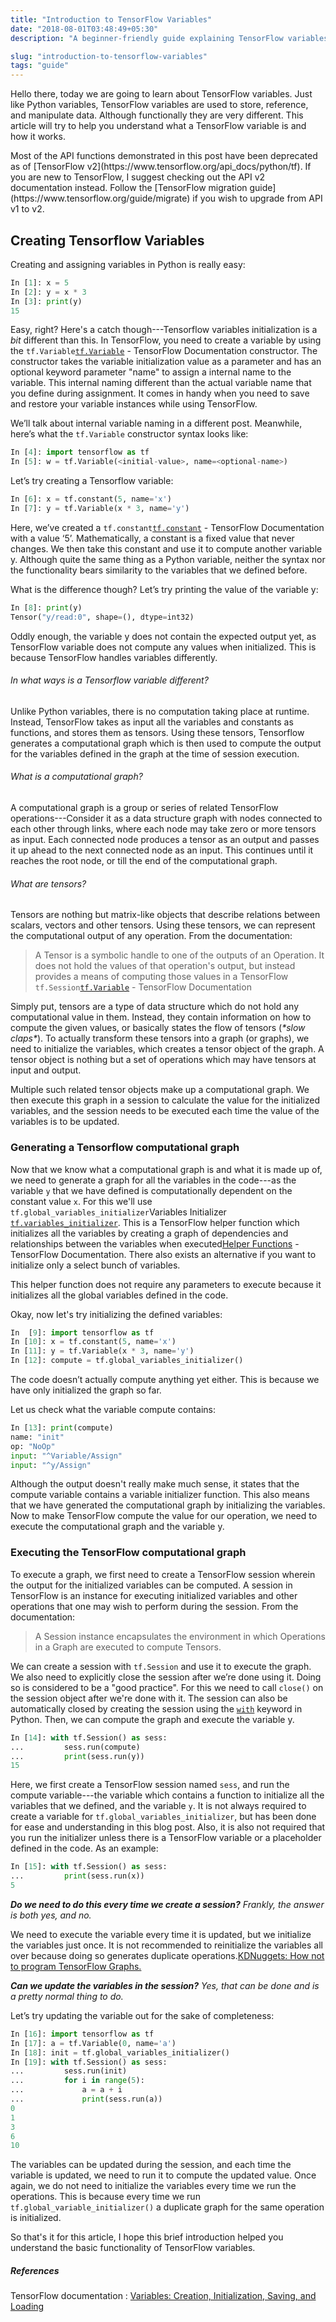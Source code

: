 ```yaml
---
title: "Introduction to TensorFlow Variables"
date: "2018-08-01T03:48:49+05:30"
description: "A beginner-friendly guide explaining TensorFlow variables: what they are, how they differ from Python variables, and the essentials of creating, initializing, and executing them within computational graphs."

slug: "introduction-to-tensorflow-variables"
tags: "guide"
---
```


Hello there, today we are going to learn about TensorFlow variables. Just like Python variables, TensorFlow variables are used to store, reference, and manipulate data. Although functionally they are very different. This article will try to help you understand what a TensorFlow variable is and how it works.

<Message type="warning">
  Most of the API functions demonstrated in this post have been deprecated as of
  [TensorFlow v2](https://www.tensorflow.org/api_docs/python/tf). If you are new
  to TensorFlow, I suggest checking out the API v2 documentation instead. Follow
  the [TensorFlow migration guide](https://www.tensorflow.org/guide/migrate) if
  you wish to upgrade from API v1 to v2.
</Message>

## Creating Tensorflow Variables

Creating and assigning variables in Python is really easy:

```py
In [1]: x = 5
In [2]: y = x * 3
In [3]: print(y)
15
```

Easy, right? Here's a catch though---Tensorflow variables initialization is a _bit_ different than this. In TensorFlow, you need to create a variable by using the `tf.Variable`<Sidenote id="1">[`tf.Variable`](https://www.tensorflow.org/versions/r1.15/api_docs/python/tf/Variable) - TensorFlow Documentation</Sidenote> constructor. The constructor takes the variable initialization value as a parameter and has an optional keyword parameter "name" to assign a internal name to the variable. This internal naming different than the actual variable name that you define during assignment. It comes in handy when you need to save and restore your variable instances while using TensorFlow.

We’ll talk about internal variable naming in a different post. Meanwhile, here’s what the `tf.Variable` constructor syntax looks like:

```py
In [4]: import tensorflow as tf
In [5]: w = tf.Variable(<initial-value>, name=<optional-name>)
```

Let’s try creating a Tensorflow variable:

```py
In [6]: x = tf.constant(5, name='x')
In [7]: y = tf.Variable(x * 3, name='y')
```

Here, we’ve created a `tf.constant`<Sidenote id="2">[`tf.constant`](https://www.tensorflow.org/versions/r1.15/api_docs/python/tf/constant) - TensorFlow Documentation</Sidenote> with a value ‘5’. Mathematically, a constant is a fixed value that never changes. We then take this constant and use it to compute another variable y. Although quite the same thing as a Python variable, neither the syntax nor the functionality bears similarity to the variables that we defined before.

What is the difference though? Let’s try printing the value of the variable y:

```python
In [8]: print(y)
Tensor("y/read:0", shape=(), dtype=int32)
```

Oddly enough, the variable y does not contain the expected output yet, as TensorFlow variable does not compute any values when initialized. This is because TensorFlow handles variables differently.

###### In what ways is a Tensorflow variable different?

Unlike Python variables, there is no computation taking place at runtime. Instead, TensorFlow takes as input all the variables and constants as functions, and stores them as tensors. Using these tensors, Tensorflow generates a computational graph which is then used to compute the output for the variables defined in the graph at the time of session execution.

###### What is a computational graph?

A computational graph is a group or series of related TensorFlow operations---Consider it as a data structure graph with nodes connected to each other through links, where each node may take zero or more tensors as input. Each connected node produces a tensor as an output and passes it up ahead to the next connected node as an input. This continues until it reaches the root node, or till the end of the computational graph.

###### What are tensors?

Tensors are nothing but matrix-like objects that describe relations between scalars, vectors and other tensors. Using these tensors, we can represent the computational output of any operation. From the documentation:

> A Tensor is a symbolic handle to one of the outputs of an Operation. It does not hold the values of that operation's output, but instead provides a means of computing those values in a TensorFlow `tf.Session`<Sidenote id="3">[`tf.Variable`](https://github.com/tensorflow/docs/blob/r1.10/site/en/api_guides/python/state_ops.md#variable-helper-functions) - TensorFlow Documentation</Sidenote>

Simply put, tensors are a type of data structure which do not hold any computational value in them. Instead, they contain information on how to compute the given values, or basically states the flow of tensors (_\*slow claps\*_). To actually transform these tensors into a graph (or graphs), we need to initialize the variables, which creates a tensor object of the graph. A tensor object is nothing but a set of operations which may have tensors at input and output.

Multiple such related tensor objects make up a computational graph. We then execute this graph in a session to calculate the value for the initialized variables, and the session needs to be executed each time the value of the variables is to be updated.

### Generating a Tensorflow computational graph

Now that we know what a computational graph is and what it is made up of, we need to generate a graph for all the variables in the code---as the variable `y` that we have defined is computationally dependent on the constant value `x`. For this we'll use `tf.global_variables_initializer`<Sidenote id="4">Variables Initializer [`tf.variables_initializer`](https://www.tensorflow.org/versions/r1.15/api_docs/python/tf/initializers/variables)</Sidenote>. This is a TensorFlow helper function which initializes all the variables by creating a graph of dependencies and relationships between the variables when executed<Sidenote id="5">[Helper Functions](https://github.com/tensorflow/docs/blob/r1.10/site/en/api_guides/python/state_ops.md#variable-helper-functions) - TensorFlow Documentation</Sidenote>. There also exists an alternative if you want to initialize only a select bunch of variables.

This helper function does not require any parameters to execute because it initializes all the global variables defined in the code.

Okay, now let's try initializing the defined variables:

```py
In  [9]: import tensorflow as tf
In [10]: x = tf.constant(5, name='x')
In [11]: y = tf.Variable(x * 3, name='y')
In [12]: compute = tf.global_variables_initializer()
```

The code doesn’t actually compute anything yet either. This is because we have only initialized the graph so far.

Let us check what the variable compute contains:

```py
In [13]: print(compute)
name: "init"
op: "NoOp"
input: "^Variable/Assign"
input: "^y/Assign"
```

Although the output doesn't really make much sense, it states that the compute variable contains a variable initializer function. This also means that we have generated the computational graph by initializing the variables. Now to make TensorFlow compute the value for our operation, we need to execute the computational graph and the variable y.

### Executing the TensorFlow computational graph

To execute a graph, we first need to create a TensorFlow session wherein the output for the initialized variables can be computed. A session in TensorFlow is an instance for executing initialized variables and other operations that one may wish to perform during the session. From the documentation:

> A Session instance encapsulates the environment in which Operations in a Graph are executed to compute Tensors.

We can create a session with `tf.Session` and use it to execute the graph. We also need to explicitly close the session after we’re done using it. Doing so is considered to be a "good practice". For this we need to call `close()` on the session object after we're done with it. The session can also be automatically closed by creating the session using the [`with`](https://docs.python.org/3/reference/compound_stmts.html#with) keyword in Python. Then, we can compute the graph and execute the variable y.

```py
In [14]: with tf.Session() as sess:
...         sess.run(compute)
...         print(sess.run(y))
15
```

Here, we first create a TensorFlow session named `sess`, and run the compute variable---the variable which contains a function to initialize all the variables that we defined, and the variable `y`. It is not always required to create a variable for `tf.global_variables_initializer`, but has been done for ease and understanding in this blog post. Also, it is also not required that you run the initializer unless there is a TensorFlow variable or a placeholder defined in the code. As an example:

```py
In [15]: with tf.Session() as sess:
...         print(sess.run(x))
5
```

_**Do we need to do this every time we create a session?** Frankly, the answer is both yes, and no._

We need to execute the variable every time it is updated, but we initialize the variables just once. It is not recommended to reinitialize the variables all over because doing so generates duplicate operations.<Sidenote id="6">[KDNuggets: How not to program TensorFlow Graphs.](http://www.kdnuggets.com/2017/05/how-not-program-tensorflow-graph.html)</Sidenote>

**_Can we update the variables in the session?_** _Yes, that can be done and is a pretty normal thing to do._

Let’s try updating the variable out for the sake of completeness:

```py
In [16]: import tensorflow as tf
In [17]: a = tf.Variable(0, name='a')
In [18]: init = tf.global_variables_initializer()
In [19]: with tf.Session() as sess:
...         sess.run(init)
...         for i in range(5):
...             a = a + i
...             print(sess.run(a))
0
1
3
6
10
```

The variables can be updated during the session, and each time the variable is updated, we need to run it to compute the updated value. Once again, we do not need to initialize the variables every time we run the operations. This is because every time we run `tf.global_variable_initializer()` a duplicate graph for the same operation is initialized.

So that's it for this article, I hope this brief introduction helped you understand the basic functionality of TensorFlow variables.

##### References

TensorFlow documentation : [Variables: Creation, Initialization, Saving, and Loading](https://www.tensorflow.org/programmers_guide/variables)
